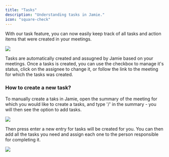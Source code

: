 ```yaml
---
title: "Tasks"
description: "Understanding tasks in Jamie."
icon: "square-check"
---
```


With our task feature, you can now easily keep track of all tasks and action items that were created in your meetings.

![](/Screenshot2025-05-12at14.37.48.png)

Tasks are automatically created and assugned by Jamie based on your meetings. Once a tasks is created, you can use the checkbox to manage it's status, click on the assignee to change it, or follow the link to the meeting for which the tasks was created.

### How to create a new task?

To manually create a taks in Jamie, open the summary of the meeting for which you would like to create a tasks, and type '/' in the summary - you will then see the option to add tasks.

![](/Screenshot2025-05-12at15.32.20.png)

Then press enter a new entry for tasks will be created for you. You can then add all the tasks you need and assign each one to the person responsible for completing it.


![](/Screenshot2025-05-12at15.34.55.png)